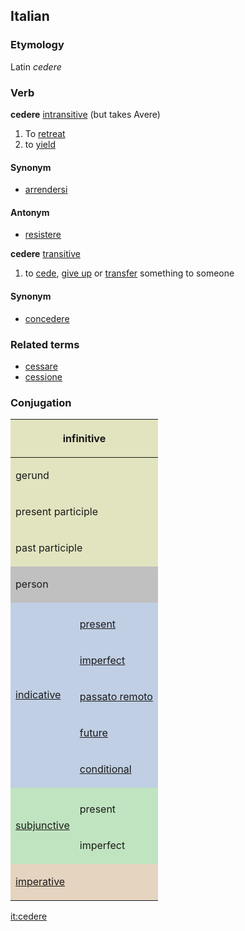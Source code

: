 ==Italian==
===Etymology===
Latin ''cedere''
===Verb===
'''cedere''' [[intransitive]] (but takes Avere)
# To [[retreat]]
# to [[yield]]

====Synonym====
*[[arrendersi]]

====Antonym====
*[[resistere]]

'''cedere''' [[transitive]]

# to [[cede]], [[give up]] or [[transfer]] something to someone

====Synonym====
*[[concedere]]

===Related terms===
*[[cessare]]
*[[cessione]]

===Conjugation===

<center>
{| style="background:#F0F0F0"

|-
! colspan="3" style="background:#e2e4c0" | infinitive
| colspan="5" | cedere

|-
! colspan="3" style="background:#e2e4c0" | gerund
| colspan="5" | cedendo

|-
! colspan="3" style="background:#e2e4c0" | present participle
| colspan="5" | [[cedente]]

|-
! colspan="3" style="background:#e2e4c0" | past participle
| colspan="5" | [[ceduto]]

|-
! colspan="2" rowspan="2" style="background:#C0C0C0" | person
! colspan="3" style="background:#C0C0C0" | singular
! colspan="3" style="background:#C0C0C0" | plural

|-
! style="background:#C0C0C0;width:12.5%" | first
! style="background:#C0C0C0;width:12.5%" | second
! style="background:#C0C0C0;width:12.5%" | third
! style="background:#C0C0C0;width:12.5%" | first
! style="background:#C0C0C0;width:12.5%" | second
! style="background:#C0C0C0;width:12.5%" | third

|-
! rowspan="6" style="background:#c0cfe4" | [[indicative]]

! style="background:#c0cfe4" colspan="1" | 
! style="background:#c0cfe4" | io
! style="background:#c0cfe4" | tu
! style="background:#c0cfe4" | lui/lei
! style="background:#c0cfe4" | noi
! style="background:#c0cfe4" | voi
! style="background:#c0cfe4" | loro

|-
! style="height:3em;background:#c0cfe4" | [[present]]
| cedo
| cedi
| cede
| cediamo
| cedete
| cedono

|-
! style="height:3em;background:#c0cfe4" | [[imperfect]]
| cedevo
| cedevi
| cedeva
| cedevamo
| cedevate
| cedevano

|-
! style="height:3em;background:#c0cfe4" | [[passato remoto]]
| cedei, cedetti
| cedesti
| cedé, cedette
| cedemmo
| cedeste
| cederono, cedettero

|-
! style="height:3em;background:#c0cfe4" | [[future]]
| cederò
| cederai
| cederà
| cederemo
| cederete
| cederanno

|-
! style="height:3em;background:#c0cfe4" | [[conditional]]
| cederei
| cederesti
| cederebbe
| cederemmo
| cedereste
| cederebbero

|-
! rowspan="3" style="background:#c0e4c0" |[[subjunctive]]
! style="background:#c0e4c0" | 
! style="background:#c0e4c0" | che io
! style="background:#c0e4c0" | che tu
! style="background:#c0e4c0" | che lui/che lei
! style="background:#c0e4c0" | che noi
! style="background:#c0e4c0" | che voi
! style="background:#c0e4c0" | che loro

|-
! style="height:3em;background:#c0e4c0" | present
| ceda
| ceda
| ceda
| cediamo
| cediate
| cedano

|-
! style="height:3em;background:#c0e4c0" rowspan="1" | imperfect
| cedessi
| cedessi
| cedesse
| cedessimo
| cedeste
| cedessero

|-
! colspan="2" rowspan="2" style="height:3em;background:#e4d4c0" | [[imperative]]
! style="background:#e4d4c0" | -
! style="background:#e4d4c0" | tu
! style="background:#e4d4c0" | lui/lei
! style="background:#e4d4c0" | noi
! style="background:#e4d4c0" | voi
! style="background:#e4d4c0" | loro

|-
|
| cedi
| ceda
| cediamo
| cedete
| cedano

|}
</center>

[[it:cedere]]